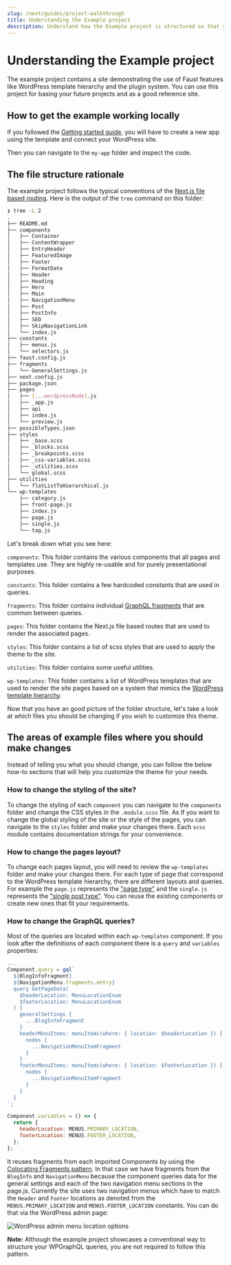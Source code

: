 ```yaml
---
slug: /next/guides/project-walkthrough
title: Understanding the Example project
description: Understand how the Example project is structured so that you can augment it according to your project’s needs
---
```


# Understanding the Example project

The example project contains a site demonstrating the use of Faust features like WordPress template hierarchy and the plugin system.
You can use this project for basing your future projects and as a good reference site.

## How to get the example working locally

If you followed the [Getting started guide](/docs/next/getting-started), you will have to create a new app using the template and connect your WordPress site.

Then you can navigate to the `my-app` folder and inspect the code.

## The file structure rationale

The example project follows the typical conventions of the [Next.js file based routing](https://nextjs.org/docs/routing/introduction).
Here is the output of the `tree` command on this folder:

```bash title="Project folder structure"
❯ tree -L 2
.
├── README.md
├── components
│   ├── Container
│   ├── ContentWrapper
│   ├── EntryHeader
│   ├── FeaturedImage
│   ├── Footer
│   ├── FormatDate
│   ├── Header
│   ├── Heading
│   ├── Hero
│   ├── Main
│   ├── NavigationMenu
│   ├── Post
│   ├── PostInfo
│   ├── SEO
│   ├── SkipNavigationLink
│   └── index.js
├── constants
│   ├── menus.js
│   └── selectors.js
├── faust.config.js
├── fragments
│   └── GeneralSettings.js
├── next.config.js
├── package.json
├── pages
│   ├── [...wordpressNode].js
│   ├── _app.js
│   ├── api
│   ├── index.js
│   └── preview.js
├── possibleTypes.json
├── styles
│   ├── _base.scss
│   ├── _blocks.scss
│   ├── _breakpoints.scss
│   ├── _css-variables.scss
│   ├── _utilities.scss
│   └── global.scss
├── utilities
│   └── flatListToHierarchical.js
└── wp-templates
    ├── category.js
    ├── front-page.js
    ├── index.js
    ├── page.js
    ├── single.js
    └── tag.js
```

Let's break down what you see here:

`components`: This folder contains the various components that all pages and templates use.
They are highly re-usable and for purely presentational purposes.

`constants`: This folder contains a few hardcoded constants that are used in queries.

`fragments`: This folder contains individual [GraphQL fragments](https://www.apollographql.com/docs/react/data/fragments/) that are common between queries.

`pages`: This folder contains the Next.js file based routes that are used to render the associated pages.

`styles`: This folder contains a list of scss styles that are used to apply the theme to the site.

`utilities`: This folder contains some useful utilities.

`wp-templates`: This folder contains a list of WordPress templates that are used to render the site pages based on a system that mimics the [WordPress template hierarchy](https://developer.wordpress.org/themes/basics/template-hierarchy/).

Now that you have an good picture of the folder structure, let's take a look at which files you should be changing if you wish to customize this theme.

## The areas of example files where you should make changes

Instead of telling you what you should change, you can follow the below how-to sections that will help you customize the theme for your needs.

### How to change the styling of the site?

To change the styling of each `component` you can navigate to the `components` folder and change the CSS styles in the `.module.scss` file. As
If you want to change the global styling of the site or the style of the pages, you can navigate to the `styles` folder and make your changes there.
Each `scss` module contains documentation strings for your convenience.

### How to change the pages layout?

To change each pages layout, you will need to review the `wp-templates` folder and make your changes there.
For each type of page that correspond to the WordPress template hierarchy, there are different layouts and queries.
For example the `page.js` represents the ["page type"](https://developer.wordpress.org/themes/basics/template-hierarchy/#single-page) and the `single.js` represents the ["single post type"](https://developer.wordpress.org/themes/basics/template-hierarchy/#single-post).
You can reuse the existing components or create new ones that fit your requirements.

### How to change the GraphQL queries?

Most of the queries are located within each `wp-templates` component. If you look after the definitions of each component there is a `query` and `variables` properties:

```js title="wp-templates/front-page.js"
...
Component.query = gql`
  ${BlogInfoFragment}
  ${NavigationMenu.fragments.entry}
  query GetPageData(
    $headerLocation: MenuLocationEnum
    $footerLocation: MenuLocationEnum
  ) {
    generalSettings {
      ...BlogInfoFragment
    }
    headerMenuItems: menuItems(where: { location: $headerLocation }) {
      nodes {
        ...NavigationMenuItemFragment
      }
    }
    footerMenuItems: menuItems(where: { location: $footerLocation }) {
      nodes {
        ...NavigationMenuItemFragment
      }
    }
  }
`;

Component.variables = () => {
  return {
    headerLocation: MENUS.PRIMARY_LOCATION,
    footerLocation: MENUS.FOOTER_LOCATION,
  };
};
```

It reuses fragments from each imported Components by using the [Colocating Fragments pattern](https://www.apollographql.com/docs/react/data/fragments/#colocating-fragments).
In that case we have fragments from the `BlogInfo` and `NavigationMenu` because the component queries data for the general settings and each of the two navigation menu sections in the page.js.
Currently the site uses two navigation menus which have to match the `Header` and `Footer` locations as denoted from the `MENUS.PRIMARY_LOCATION` and `MENUS.FOOTER_LOCATION` constants.
You can do that via the WordPress admin page:

<img
  src="/docs/img/menu-locations.png"
  alt="WordPress admin menu location options"
/>

**Note:** Although the example project showcases a conventional way to structure your WPGraphQL queries, you are not required to follow this pattern.
